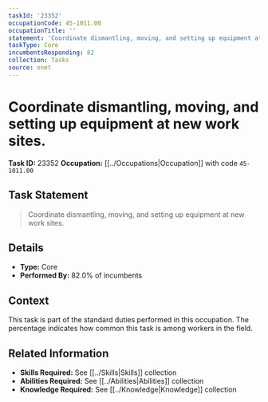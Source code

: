 ```yaml
---
taskId: '23352'
occupationCode: 45-1011.00
occupationTitle: ''
statement: 'Coordinate dismantling, moving, and setting up equipment at new work sites.'
taskType: Core
incumbentsResponding: 82
collection: Tasks
source: onet
---
```

# Coordinate dismantling, moving, and setting up equipment at new work sites.

**Task ID:** 23352
**Occupation:** [[../Occupations|Occupation]] with code `45-1011.00`

## Task Statement

> Coordinate dismantling, moving, and setting up equipment at new work sites.

## Details

- **Type:** Core
- **Performed By:** 82.0% of incumbents

## Context

This task is part of the standard duties performed in this occupation. The percentage indicates how common this task is among workers in the field.

## Related Information

- **Skills Required:** See [[../Skills|Skills]] collection
- **Abilities Required:** See [[../Abilities|Abilities]] collection
- **Knowledge Required:** See [[../Knowledge|Knowledge]] collection
